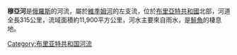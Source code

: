 '''穆亞河'''是[[俄羅斯|俄羅斯]]的河流，屬於[[維季姆河|維季姆河]]的左支流，位於[[布里亞特共和國|布里亞特共和國]]北部，河道全長315公里，流域面積約11,900平方公里，河水主要來自雨水，是[[鮭魚|鮭魚]]的棲息地。

{{coord|55|49|32|N|112|34|52|E|region:RU-BU_type:waterbody_source:kolossus-frwiki|display=title}}

[[Category:布里亚特共和国河流|Category:布里亚特共和国河流]]

{{Russia-geo-stub}}